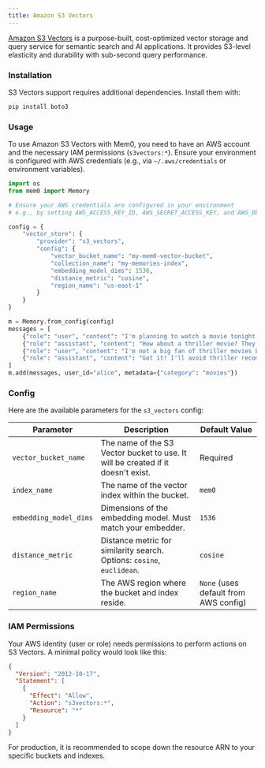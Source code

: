 ```yaml
---
title: Amazon S3 Vectors
---
```


[Amazon S3 Vectors](https://aws.amazon.com/s3/features/vectors/) is a purpose-built, cost-optimized vector storage and query service for semantic search and AI applications. It provides S3-level elasticity and durability with sub-second query performance.

### Installation

S3 Vectors support requires additional dependencies. Install them with:

```bash
pip install boto3
```

### Usage

To use Amazon S3 Vectors with Mem0, you need to have an AWS account and the necessary IAM permissions (`s3vectors:*`). Ensure your environment is configured with AWS credentials (e.g., via `~/.aws/credentials` or environment variables).

```python
import os
from mem0 import Memory

# Ensure your AWS credentials are configured in your environment
# e.g., by setting AWS_ACCESS_KEY_ID, AWS_SECRET_ACCESS_KEY, and AWS_DEFAULT_REGION

config = {
    "vector_store": {
        "provider": "s3_vectors",
        "config": {
            "vector_bucket_name": "my-mem0-vector-bucket",
            "collection_name": "my-memories-index",
            "embedding_model_dims": 1536,
            "distance_metric": "cosine",
            "region_name": "us-east-1"
        }
    }
}

m = Memory.from_config(config)
messages = [
    {"role": "user", "content": "I'm planning to watch a movie tonight. Any recommendations?"},
    {"role": "assistant", "content": "How about a thriller movie? They can be quite engaging."},
    {"role": "user", "content": "I'm not a big fan of thriller movies but I love sci-fi movies."},
    {"role": "assistant", "content": "Got it! I'll avoid thriller recommendations and suggest sci-fi movies in the future."}
]
m.add(messages, user_id="alice", metadata={"category": "movies"})
```

### Config

Here are the available parameters for the `s3_vectors` config:

| Parameter              | Description                                                                      | Default Value                         |
| ---------------------- | -------------------------------------------------------------------------------- | ------------------------------------- |
| `vector_bucket_name`   | The name of the S3 Vector bucket to use. It will be created if it doesn't exist. | Required                              |
| `index_name`           | The name of the vector index within the bucket.                                  | `mem0`                                |
| `embedding_model_dims` | Dimensions of the embedding model. Must match your embedder.                     | `1536`                                |
| `distance_metric`      | Distance metric for similarity search. Options: `cosine`, `euclidean`.           | `cosine`                              |
| `region_name`          | The AWS region where the bucket and index reside.                                | `None` (uses default from AWS config) |

### IAM Permissions

Your AWS identity (user or role) needs permissions to perform actions on S3 Vectors. A minimal policy would look like this:

```json
{
  "Version": "2012-10-17",
  "Statement": [
    {
      "Effect": "Allow",
      "Action": "s3vectors:*",
      "Resource": "*"
    }
  ]
}
```

For production, it is recommended to scope down the resource ARN to your specific buckets and indexes.
